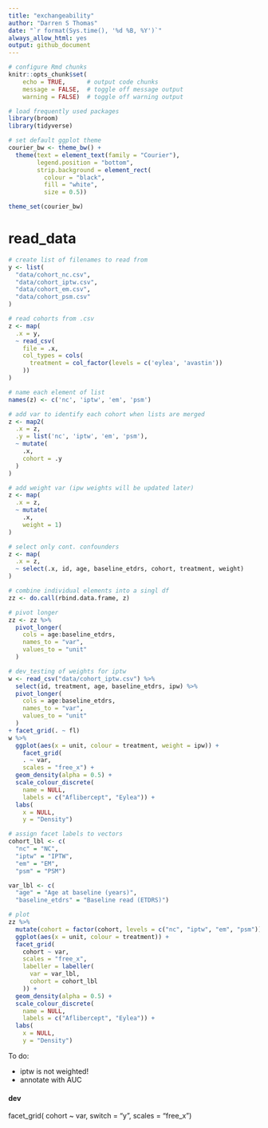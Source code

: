 ```yaml
---
title: "exchangeability"
author: "Darren S Thomas"
date: "`r format(Sys.time(), '%d %B, %Y')`"
always_allow_html: yes
output: github_document
---
```


```r
# configure Rmd chunks
knitr::opts_chunk$set(
    echo = TRUE,      # output code chunks
    message = FALSE,  # toggle off message output 
    warning = FALSE)  # toggle off warning output

# load frequently used packages
library(broom)
library(tidyverse)

# set default ggplot theme
courier_bw <- theme_bw() +
  theme(text = element_text(family = "Courier"),
        legend.position = "bottom",
        strip.background = element_rect(
          colour = "black", 
          fill = "white",
          size = 0.5))

theme_set(courier_bw)
```

# read_data

```r
# create list of filenames to read from
y <- list(
  "data/cohort_nc.csv",
  "data/cohort_iptw.csv",
  "data/cohort_em.csv",
  "data/cohort_psm.csv"
)

# read cohorts from .csv
z <- map(
  .x = y,
  ~ read_csv(
    file = .x,
    col_types = cols(
      treatment = col_factor(levels = c('eylea', 'avastin'))
    ))
)

# name each element of list
names(z) <- c('nc', 'iptw', 'em', 'psm')

# add var to identify each cohort when lists are merged
z <- map2(
  .x = z,
  .y = list('nc', 'iptw', 'em', 'psm'),
  ~ mutate(
    .x,
    cohort = .y
  )
)

# add weight var (ipw weights will be updated later)
z <- map(
  .x = z,
  ~ mutate(
    .x,
    weight = 1)
)

# select only cont. confounders
z <- map(
  .x = z,
  ~ select(.x, id, age, baseline_etdrs, cohort, treatment, weight)
)

# combine individual elements into a singl df
zz <- do.call(rbind.data.frame, z)
```

```r
# pivot longer
zz <- zz %>% 
  pivot_longer(
    cols = age:baseline_etdrs,
    names_to = "var",
    values_to = "unit"
  )
```

```r
# dev_testing of weights for iptw
w <- read_csv("data/cohort_iptw.csv") %>% 
  select(id, treatment, age, baseline_etdrs, ipw) %>% 
  pivot_longer(
    cols = age:baseline_etdrs,
    names_to = "var",
    values_to = "unit"
  )
+ facet_grid(. ~ fl)
w %>% 
  ggplot(aes(x = unit, colour = treatment, weight = ipw)) +
    facet_grid(
    . ~ var,
    scales = "free_x") +
  geom_density(alpha = 0.5) +
  scale_colour_discrete(
    name = NULL,
    labels = c("Aflibercept", "Eylea")) +
  labs(
    x = NULL,
    y = "Density")
```


```r
# assign facet labels to vectors
cohort_lbl <- c(
  "nc" = "NC", 
  "iptw" = "IPTW", 
  "em" = "EM", 
  "psm" = "PSM")

var_lbl <- c(
  "age" = "Age at baseline (years)", 
  "baseline_etdrs" = "Baseline read (ETDRS)")

# plot
zz %>% 
  mutate(cohort = factor(cohort, levels = c("nc", "iptw", "em", "psm"))) %>% 
  ggplot(aes(x = unit, colour = treatment)) +
  facet_grid(
    cohort ~ var,
    scales = "free_x",
    labeller = labeller(
      var = var_lbl,
      cohort = cohort_lbl
    )) +
  geom_density(alpha = 0.5) +
  scale_colour_discrete(
    name = NULL,
    labels = c("Aflibercept", "Eylea")) +
  labs(
    x = NULL,
    y = "Density")
```

To do: 

* iptw is not weighted!
* annotate with AUC

#### dev

  facet_grid(
    cohort ~ var,
    switch = "y",
    scales = "free_x")